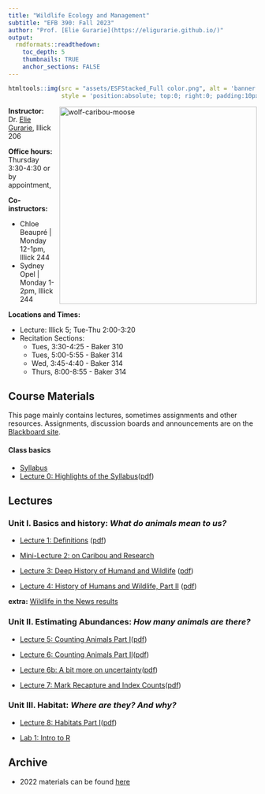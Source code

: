 ```yaml
---
title: "Wildlife Ecology and Management"
subtitle: "EFB 390: Fall 2023"
author: "Prof. [Elie Gurarie](https://eligurarie.github.io/)"
output: 
  rmdformats::readthedown:
    toc_depth: 5
    thumbnails: TRUE
    anchor_sections: FALSE
---
```



```r
htmltools::img(src = "assets/ESFStacked_Full color.png", alt = 'banner', 
               style = 'position:absolute; top:0; right:0; padding:10px; width:150px')
```

<img src="assets/moose.jpg" alt="wolf-caribou-moose" style="width:400px" align="right"/>

**Instructor:** Dr. [Elie Gurarie](https://www.esf.edu/faculty/gurarie/), Illick 206

**Office hours:**  Thursday 3:30-4:30 or by appointment, 

**Co-instructors:** 

- Chloe Beaupré | Monday 12-1pm, Illick 244
- Sydney Opel | Monday 1-2pm, Illick 244

**Locations and Times:** 

- Lecture: Illick 5; Tue-Thu 2:00-3:20
- Recitation Sections: 
  - Tues, 3:30-4:25 - Baker 310
  - Tues, 5:00-5:55 - Baker 314
  - Wed, 3:45-4:40 - Baker 314
  - Thurs, 8:00-8:55 - Baker 314


## Course Materials

This page mainly contains lectures, sometimes assignments and other resources.  Assignments, discussion boards and announcements are on the [Blackboard site](https://blackboard.syracuse.edu/ultra/courses/_507578_1/cl/outline).

#### Class basics

- [Syllabus](EFB390_Syllabus_2023.pdf)
- [Lecture 0: Highlights of the Syllabus](lectures/Lecture00/HighlightsOfTheSyllabus.html)([pdf](lectures/Lecture00/HighlightsOfTheSyllabus.pdf)) 


## Lectures

### Unit I. Basics and history: *What do animals mean to us?*

- [Lecture 1: Definitions](lectures/Lecture01/Lecture_Basics.html) ([pdf](lectures/Lecture01/Lecture_Basics.pdf))

- [Mini-Lecture 2: on Caribou and Research](lectures/Lecture02/ResearchAndCaribou.pdf) 

- [Lecture 3: Deep History of Humand and Wildlife](lectures/Lecture03/Lecture03_DeepHistory.html) ([pdf](lectures/Lecture03/DeepHistory.pdf)) 

- [Lecture 4: History of Humans and Wildlife, Part II](lectures/Lecture04/Lecture04_HistoryPartII.html) ([pdf](lectures/Lecture04/HistoryPartII.pdf)) 

**extra:** [Wildlife in the News results](lectures/Lecture03/WildlifeInTheNews.pdf)


### Unit II. Estimating Abundances: *How many animals are there?*

- [Lecture 5: Counting Animals Part I](lectures/Lecture05/Lecture05_CountingAnimals.html)([pdf](lectures/Lecture05/Lecture05_CountingAnimals.pdf))

- [Lecture 6: Counting Animals Part II](lectures/Lecture06/Lecture06_CountingAnimals_PartII.html)([pdf](lectures/Lecture06/Lecture06_CountingAnimals_PartII.pdf))

- [Lecture 6b: A bit more on uncertainty](lectures/Lecture06b/Lecture06b_CountingAnimals_Uncertainty.html)([pdf](lectures/Lecture06b/Lecture06b_CountingAnimals_Uncertainty.pdf))

- [Lecture 7: Mark Recapture and Index Counts](lectures/Lecture07/Lecture07_IndexCounts.html)([pdf](lectures/Lecture07/Lecture07_IndexCounts.pdf))


### Unit III. Habitat: *Where are they? And why?*

- [Lecture 8: Habitats Part I](lectures/Lecture08/Lecture_Habitat_PartI.html)([pdf](lectures/Lecture08/Lecture08_Habitat_Part1.pdf))

- [Lab 1: Intro to R](labs/IntroToR.html)

## Archive

- 2022 materials can be found [here](Archive2022/index_archive.html)
